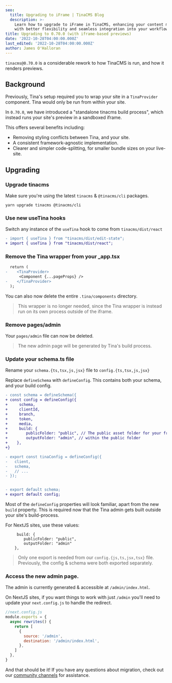 ```yaml
---
seo:
  title: Upgrading to iFrame | TinaCMS Blog
  description: >-
    Learn how to upgrade to iFrame in TinaCMS, enhancing your content management
    with better flexibility and seamless integration into your workflow.
title: Upgrading to 0.70.0 (with iframe-based previews)
date: '2022-10-28T04:00:00.000Z'
last_edited: '2022-10-28T04:00:00.000Z'
author: James O'Halloran
---
```


`tinacms@0.70.0` is a considerable rework to how TinaCMS is run, and how it renders previews.

## Background

Previously, Tina's setup required you to wrap your site in a `TinaProvider` component. Tina would only be run from within your site.

In `0.70.0`, we have introduced a "standalone tinacms build process", which instead runs your site's preview in a sandboxed iframe.

This offers several benefits including:

* Removing styling conflicts between Tina, and your site.
* A consistent framework-agnostic implementation.
* Clearer and simpler code-splitting, for smaller bundle sizes on your live-site.

## Upgrading

### Upgrade tinacms

Make sure you're using the latest `tinacms` & `@tinacms/cli` packages.

```
yarn upgrade tinacms @tinacms/cli
```

### Use new useTina hooks

Switch any instance of the `useTina` hook to come from `tinacms/dist/react`

```diff
- import { useTina } from "tinacms/dist/edit-state";
+ import { useTina } from "tinacms/dist/react";
```

### Remove the Tina wrapper from your \_app.tsx

```diff
  return (
-    <TinaProvider>
      <Component {...pageProps} />
-    </TinaProvider>
  );
```

You can also now delete the entire `.tina/components` directory.

> This wrapper is no longer needed, since the Tina wrapper is instead run on its own process outside of the iframe.

### Remove pages/admin

Your `pages/admin` file can now be deleted.

> The new admin page will be generated by Tina's build process.

### Update your schema.ts file

Rename your `schema.{ts,tsx,js,jsx}` file to `config.{ts,tsx,js,jsx}`

Replace `defineSchema` with `defineConfig`. This contains both your schema, and your build config.

```diff
- const schema = defineSchema({
+ const config = defineConfig({
+     schema,
+     clientId,
+     branch,
+     token,
+     media,
+     build: {
+        publicFolder: "public", // The public asset folder for your framework
+        outputFolder: "admin", // within the public folder
+    },
+}

- export const tinaConfig = defineConfig({
-   client,
-   schema,
-   // ...
- });


- export default schema;
+ export default config;
```

Most of the `defineConfig` properties will look familiar, apart from the new `build` property. This is required now that the Tina admin gets built outside your site's build-process.

For NextJS sites, use these values:

```
     build: {
        publicFolder: "public",
        outputFolder: "admin"
    },
```

> Only one export is needed from our `config.{js,ts,jsx,tsx}` file. Previously, the config & schema were both exported separately.

### Access the new admin page.

The admin is currently generated & accessible at `/admin/index.html`.

On NextJS sites, if you want things to work with just `/admin` you'll need to update your `next.config.js` to handle the redirect.

```js
//next.config.js
module.exports = {
  async rewrites() {
    return [
      {
        source: '/admin',
        destination: '/admin/index.html',
      },
    ]
  },
}
```

And that should be it! If you have any questions about migration, check out our [ community channels](/community/) for assistance.
